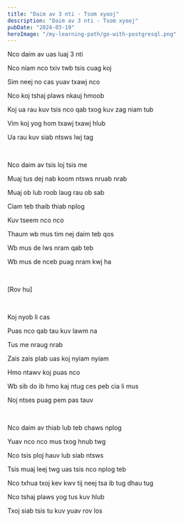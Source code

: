 ```yaml
---
title: "Daim av 3 nti - Tsom xyooj"
description: "Daim av 3 nti - Tsom xyooj"
pubDate: "2024-03-19"
heroImage: "/my-learning-path/go-with-postgresql.png"
---
```


Nco daim av uas luaj 3 nti

Nco niam nco txiv twb tsis cuag koj

Sim neej no cas yuav txawj nco

Nco koj tshaj plaws nkauj hmoob

Koj ua rau kuv tsis nco qab txog kuv zag niam tub

Vim koj yog hom txawj txawj hlub

Ua rau kuv siab ntsws lwj tag

<br />

Nco daim av tsis loj tsis me

Muaj tus dej nab koom ntsws nruab nrab

Muaj ob lub roob laug rau ob sab

Ciam teb thaib thiab nplog

Kuv tseem nco nco

Thaum wb mus tim nej daim teb qos

Wb mus de lws nram qab teb

Wb mus de nceb puag nram kwj ha

<br />

[Rov hu]

<br />

Koj nyob li cas

Puas nco qab tau kuv lawm na

Tus me nraug nrab

Zais zais plab uas koj nyiam nyiam

Hmo ntawv koj puas nco

Wb sib do ib hmo kaj ntug ces peb cia li mus

Noj ntses puag pem pas tauv

<br />

Nco daim av thiab lub teb chaws nplog

Yuav nco nco mus txog hnub twg

Nco tsis ploj hauv lub siab ntsws

Tsis muaj leej twg uas tsis nco nplog teb

Nco txhua txoj kev kwv tij neej tsa ib tug dhau tug

Nco tshaj plaws yog tus kuv hlub

Txoj siab tsis tu kuv yuav rov los
